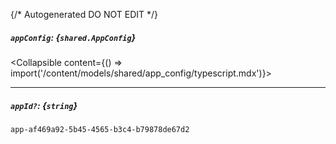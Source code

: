 {/* Autogenerated DO NOT EDIT  */}

##### `appConfig`: *{`shared.AppConfig`}*
<Collapsible content={() => import('/content/models/shared/app_config/typescript.mdx')}>
</Collapsible>

---
##### `appId?`: *{`string`}*
`app-af469a92-5b45-4565-b3c4-b79878de67d2`

